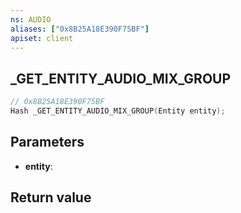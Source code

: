```yaml
---
ns: AUDIO
aliases: ["0x8B25A18E390F75BF"]
apiset: client
---
```

## _GET_ENTITY_AUDIO_MIX_GROUP

```c
// 0x8B25A18E390F75BF
Hash _GET_ENTITY_AUDIO_MIX_GROUP(Entity entity);
```


## Parameters
* **entity**:

## Return value